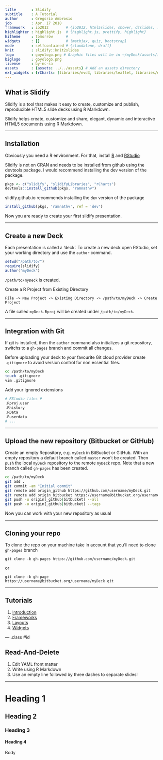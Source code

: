 ---
title       : Slidify 
subtitle    : A Tutorial
author      : Gregorio Ambrosio
job         : Apr. 17 2018
framework   : io2012        # {io2012, html5slides, shower, dzslides, ...}
highlighter : highlight.js  # {highlight.js, prettify, highlight}
hitheme     : tomorrow      # 
widgets     : []            # {mathjax, quiz, bootstrap}
mode        : selfcontained # {standalone, draft}
knit        : slidify::knit2slides
logo        : goyologo.png # Graphic files will be in ~/myDeck/assets/img
biglogo     : goyologo.png
license     : by-nc-sa
assets      : {assets: ../../assets} # Add an assets directory
ext_widgets : {rCharts: [libraries/nvd3, libraries/leaflet, libraries/dygraphs]}
---

## What is Slidify

Slidify is a tool that makes it easy to create, customize and publish,
reproducible HTML5 slide decks using R Markdown.

Slidify helps create, customize and share, elegant, dynamic and interactive
HTML5 documents using R Markdown.

---

## Installation

Obviously you need a R environment. For that, install [R](https://www.r-project.org/) and [RStudio](https://www.rstudio.com/)

Slidify is not on CRAN and needs to be installed from github using the devtools package. I would recommend installing the dev version of the package.

```{r, eval=FALSE}
pkgs <- c("slidify", "slidifyLibraries", "rCharts")
devtools::install_github(pkgs, "ramnathv")
```

slidify.github.io recommends installing the `dev` version of the package

```{r, eval=FALSE}
install_github(pkgs, 'ramnathv', ref = 'dev')
```

Now you are ready to create your first slidify presentation.

--- 

## Create a new Deck

Each presentation is called a 'deck'. To create a new deck open RStudio, set
your working directory and use the `author` command.

```{r, eval=FALSE}
setwd("/path/to/")
require(slidify)
author("myDeck")
```

`/path/to/myDeck` is created.

Create a R Project from Existing Directory

```
File -> New Project -> Existing Directory -> /path/to/myDeck -> Create Project
```

A file called `myDeck.Rproj` will be created under `/path/to/myDeck`.

---

## Integration with Git ##

If git is installed, then the `author` command also initializes a git repository,
switchs to a `gh-pages` branch and commit all changes.

Before uploading your deck to your favourite Git cloud provider create
`.gitignore` to avoid version control for non essential files.

```{sh, eval=FALSE}
cd /path/to/myDeck
touch .gitignore
vim .gitignore
```

Add your ignored extensions

```{sh, eval=FALSE}
# RStudio files #
.Rproj.user
.Rhistory
.RData
.Ruserdata
# ...
```

---

## Upload the new repository (Bitbucket or GitHub)

Create an empty Repository, e.g. `myDeck` in BitBucket or GitHub. With an empty
repository a default branch called `master` won't be created. Then `push` the
local `myDeck` repository to the remote `myDeck` repo. Note that a new branch
called `gh-pages` has been created.

```sh
cd /path/to/myDeck
git add .
git commit -am "Initial commit"
git remote add origin_github https://github.com/username/myDeck.git
git remote add origin_bitbucket https://username@bitbucket.org/username/myDeck.git
git push -u origin[_github|bitbucket] --all
git push -u origin[_github|bitbucket] --tags
```

Now you can work with your new repository as usual

---

## Cloning your repo

To clone the repo on your machine take in account that you'll need to clone `gh-pages` branch

```shell-script
git clone -b gh-pages https://github.com/username/myDeck.git
```

or

```shell-script
git clone -b gh-page https://username@bitbucket.org/username/myDeck.git
```

---


## Tutorials

1. [Introduction](http://slidify.github.io/workshops/tutorials/01)
2. [Frameworks](http://slidify.github.io/workshops/tutorials/02)
3. [Layouts](http://slidify.github.io/workshops/tutorials/03)
4. [Widgets](http://slidify.github.io/workshops/tutorials/04)

--- .class #id

## Read-And-Delete

1. Edit YAML front matter
2. Write using R Markdown
3. Use an empty line followed by three dashes to separate slides!

--- 

# Heading 1 #

## Heading 2 ##

### Heading 3 ###

#### Heading 4 ####

Body

 





